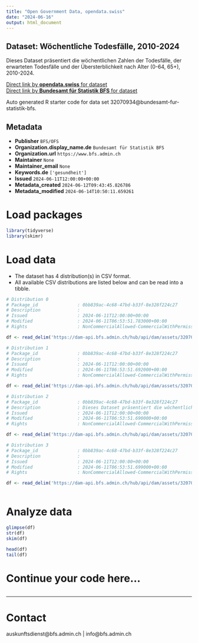 ```yaml
---
title: "Open Government Data, opendata.swiss"
date: "2024-06-16"
output: html_document
---
```


## Dataset: Wöchentliche Todesfälle, 2010-2024

Dieses Dataset präsentiert die wöchentlichen Zahlen der Todesfälle, der erwarteten Todesfälle und der Übersterblichkeit nach Alter (0-64, 65+), 2010-2024.

[Direct link by **opendata.swiss** for dataset](https://opendata.swiss/de/dataset/wochentliche-todesfalle-2010-20241)<br>
[Direct link by **Bundesamt für Statistik BFS** for dataset](https://www.bfs.admin.ch/asset/de/ts-d-14.03.04.03-wr)

Auto generated R starter code for data set 32070934@bundesamt-fur-statistik-bfs.

## Metadata

- **Publisher** `BFS/OFS`
- **Organization.display_name.de** `Bundesamt für Statistik BFS`
- **Organization.url** `https://www.bfs.admin.ch`
- **Maintainer** `None`
- **Maintainer_email** `None`
- **Keywords.de** `['gesundheit']`
- **Issued** `2024-06-11T12:00:00+00:00`
- **Metadata_created** `2024-06-12T09:43:45.826786`
- **Metadata_modified** `2024-06-14T10:50:11.659261`


# Load packages

```r

library(tidyverse)
library(skimr)

```

# Load data

-   The dataset has 4 distribution(s) in CSV format.
-   All available CSV distributions are listed below and can be read into a tibble.

```r

# Distribution 0
# Package_id               : 0bb839ac-4c68-47bd-b33f-8e328f224c27
# Description              : 
# Issued                   : 2024-06-11T12:00:00+00:00
# Modified                 : 2024-06-11T06:53:51.783000+00:00
# Rights                   : NonCommercialAllowed-CommercialWithPermission-ReferenceRequired

df <- read_delim('https://dam-api.bfs.admin.ch/hub/api/dam/assets/32070958/master')

# Distribution 1
# Package_id               : 0bb839ac-4c68-47bd-b33f-8e328f224c27
# Description              : 
# Issued                   : 2024-06-11T12:00:00+00:00
# Modified                 : 2024-06-11T06:53:51.692000+00:00
# Rights                   : NonCommercialAllowed-CommercialWithPermission-ReferenceRequired

df <- read_delim('https://dam-api.bfs.admin.ch/hub/api/dam/assets/32070953/master')

# Distribution 2
# Package_id               : 0bb839ac-4c68-47bd-b33f-8e328f224c27
# Description              : Dieses Dataset präsentiert die wöchentlichen Zahlen der Todesfälle, der erwarteten Todesfälle und der Übersterblichkeit nach Alter (0-64, 65+), 2010-2024.
# Issued                   : 2024-06-11T12:00:00+00:00
# Modified                 : 2024-06-11T06:53:51.690000+00:00
# Rights                   : NonCommercialAllowed-CommercialWithPermission-ReferenceRequired

df <- read_delim('https://dam-api.bfs.admin.ch/hub/api/dam/assets/32070944/master')

# Distribution 3
# Package_id               : 0bb839ac-4c68-47bd-b33f-8e328f224c27
# Description              : 
# Issued                   : 2024-06-11T12:00:00+00:00
# Modified                 : 2024-06-11T06:53:51.699000+00:00
# Rights                   : NonCommercialAllowed-CommercialWithPermission-ReferenceRequired

df <- read_delim('https://dam-api.bfs.admin.ch/hub/api/dam/assets/32070948/master')



```

# Analyze data

```r

glimpse(df)
str(df)
skim(df)

head(df)
tail(df)

```

# Continue your code here...

```r

```

------------------------------------------------------------------------

# Contact

auskunftsdienst@bfs.admin.ch | info@bfs.admin.ch
